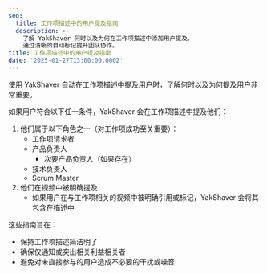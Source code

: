 ```yaml
---
seo:
  title: 工作项描述中的用户提及指南
  description: >-
    了解 YakShaver 何时以及为何在工作项描述中添加用户提及。
    通过清晰的自动标记提升团队协作。
title: 工作项描述中的用户提及指南
date: '2025-01-27T13:00:00.000Z'
---
```


使用 YakShaver 自动在工作项描述中提及用户时，了解何时以及为何提及用户非常重要。

如果用户符合以下任一条件，YakShaver 会在工作项描述中提及他们：

1. 他们属于以下角色之一（对工作项成功至关重要）：
   * 工作项请求者
   * 产品负责人
     * 次要产品负责人（如果存在）
   * 技术负责人
   * Scrum Master
2. 他们在视频中被明确提及
   * 如果用户在与工作项相关的视频中被明确引用或标记，YakShaver 会将其包含在描述中

这些指南旨在：

* 保持工作项描述简洁明了
* 确保仅通知或突出相关利益相关者
* 避免对未直接参与的用户造成不必要的干扰或噪音